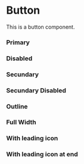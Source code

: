
<Meta of={Story} />

# Button

This is a button component.

### Primary

<Canvas of={Story.Primary} />

### Disabled

<Canvas of={Story.Disabled} />

### Secundary

<Canvas of={Story.Secundary} />

### Secundary Disabled

<Canvas of={Story.SecundaryDisabled} />

### Outline

<Canvas of={Story.Outline} />

### Full Width

<Canvas of={Story.FullWidth} />

### With leading icon

<Canvas of={Story.WithIcon} />

### With leading icon at end

<Canvas of={Story.WithIconEnd} />

<Primary />
<Controls />
